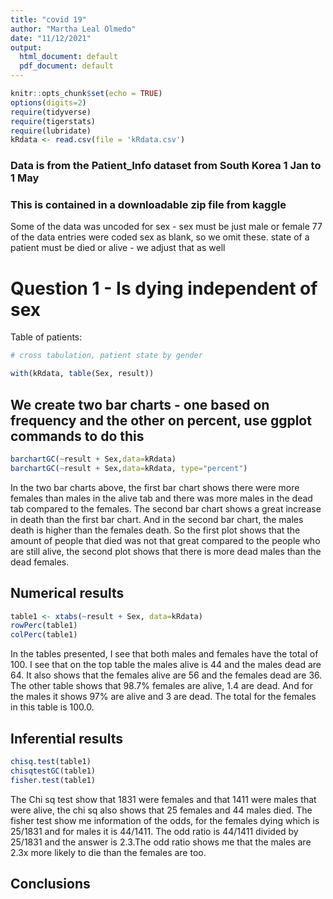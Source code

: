 ```yaml
---
title: "covid 19"
author: "Martha Leal Olmedo"
date: "11/12/2021"
output:
  html_document: default
  pdf_document: default
---
```


```r
knitr::opts_chunk$set(echo = TRUE)
options(digits=2)
require(tidyverse)
require(tigerstats)
require(lubridate)
kRdata <- read.csv(file = 'kRdata.csv')
```
### Data is from the Patient_Info dataset from South Korea 1 Jan to 1 May 
### This is contained in a downloadable zip file from kaggle

Some of the data was uncoded for sex - sex must be just male or female
77 of the data entries were coded sex  as blank, so we omit these.
state of a patient must be died or alive - we adjust that as well   
  
# Question 1 - Is dying independent of sex




Table of patients:
```r

# cross tabulation, patient state by gender

with(kRdata, table(Sex, result))

```

## We create two bar charts - one based on frequency and the other on percent, use ggplot commands to do this


```r
barchartGC(~result + Sex,data=kRdata)
barchartGC(~result + Sex,data=kRdata, type="percent")

```
  
In the two bar charts above, the first bar chart shows there were more females than males in the alive tab and there was more males in the dead tab compared to the females. The second bar chart shows a great increase in death than the first bar chart. And in the second bar chart, the males death is higher than the females death. So the first plot shows that the amount of people that died was not that great compared to the people who are still alive, the second plot shows that there is more dead males than the dead females.



  
## Numerical results
```r
table1 <- xtabs(~result + Sex, data=kRdata)
rowPerc(table1)
colPerc(table1)
```

In the tables presented, I see that both males and females have the total of 100. I see that on the top table the males alive is 44 and the males dead are 64. It also shows that the females alive are 56 and the females dead are 36. The other table shows that 98.7% females are alive, 1.4 are dead. And for the males it shows 97% are alive and 3 are dead. The total for the females in this table is 100.0.



## Inferential results 
```r
chisq.test(table1)
chisqtestGC(table1)
fisher.test(table1)
```
The Chi sq test show that 1831 were females and that 1411 were males that were alive, the chi sq also shows that 25 females and 44 males died. The fisher test show me information of the odds, for the females dying which is 25/1831 and for males it is 44/1411. The odd ratio is 44/1411 divided by 25/1831 and the answer is 2.3.The odd ratio shows me that the males are 2.3x more likely to die than the females are too.


## Conclusions

